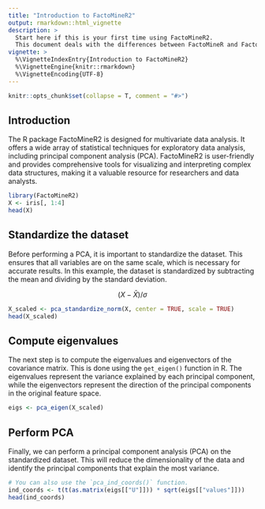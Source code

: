 ---
title: "Introduction to FactoMineR2"
output: rmarkdown::html_vignette
description: >
  Start here if this is your first time using FactoMineR2.
  This document deals with the differences between FactoMineR and FactoMineR2.
vignette: >
  %\VignetteIndexEntry{Introduction to FactoMineR2}
  %\VignetteEngine{knitr::rmarkdown}
  %\VignetteEncoding{UTF-8}
---

```{r echo = FALSE, message = FALSE}
knitr::opts_chunk$set(collapse = T, comment = "#>")
```

## Introduction

The R package FactoMineR2 is designed for multivariate data analysis. It offers a wide array of statistical techniques for exploratory data analysis, including principal component analysis (PCA). FactoMineR2 is user-friendly and provides comprehensive tools for visualizing and interpreting complex data structures, making it a valuable resource for researchers and data analysts. 

```{r message = FALSE, warning=FALSE}
library(FactoMineR2)
X <- iris[, 1:4]
head(X)
```

## Standardize the dataset

Before performing a PCA, it is important to standardize the dataset. This ensures that all variables are on the same scale, which is necessary for accurate results. In this example, the dataset is standardized by subtracting the mean and dividing by the standard deviation.

$$ (X - \bar{X}) / \sigma $$

```{r}
X_scaled <- pca_standardize_norm(X, center = TRUE, scale = TRUE)
head(X_scaled)
```

## Compute eigenvalues

The next step is to compute the eigenvalues and eigenvectors of the covariance matrix. This is done using the `get_eigen()` function in R. The eigenvalues represent the variance explained by each principal component, while the eigenvectors represent the direction of the principal components in the original feature space.

```{r}
eigs <- pca_eigen(X_scaled)
```

## Perform PCA

Finally, we can perform a principal component analysis (PCA) on the standardized dataset. This will reduce the dimensionality of the data and identify the principal components that explain the most variance.

```{r}
# You can also use the `pca_ind_coords()` function.
ind_coords <- t(t(as.matrix(eigs[["U"]])) * sqrt(eigs[["values"]]))
head(ind_coords)
```
